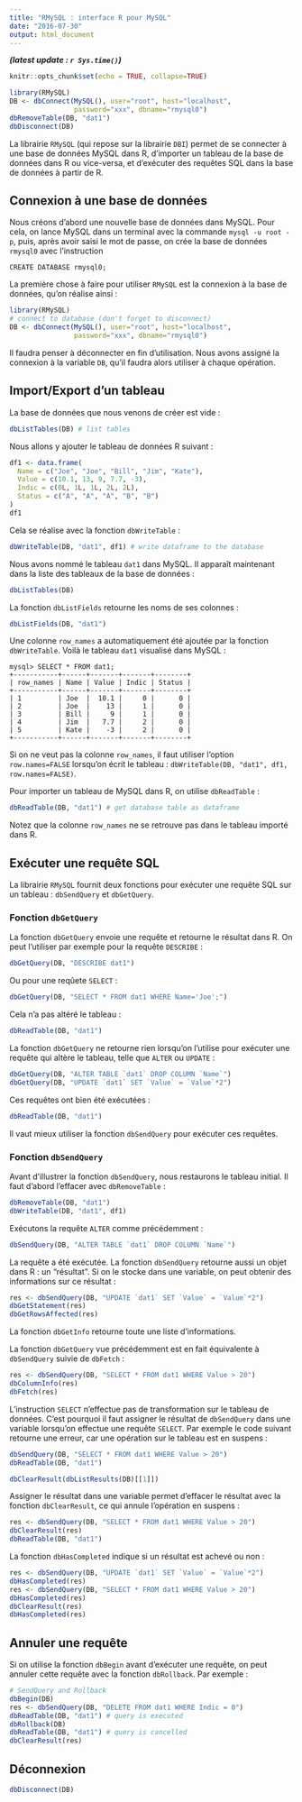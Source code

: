 ```yaml
---
title: "RMySQL : interface R pour MySQL"
date: "2016-07-30"
output: html_document
---
```


***(latest update : `r Sys.time()`)***
<br/>

```r
knitr::opts_chunk$set(echo = TRUE, collapse=TRUE)
```

```r
library(RMySQL)
DB <- dbConnect(MySQL(), user="root", host="localhost",
                password="xxx", dbname="rmysql0")
dbRemoveTable(DB, "dat1") 
dbDisconnect(DB)
```


La librairie `RMySQL` (qui repose sur la librairie `DBI`) permet de se connecter à une base de données MySQL dans R, d'importer un tableau de la base de données dans R ou vice-versa, et d'exécuter des requêtes SQL dans la base de données à partir de R. 


## Connexion à une base de données

Nous créons d'abord une nouvelle base de données dans MySQL. Pour cela, on lance MySQL dans un terminal avec la commande `mysql -u root -p`, puis, après avoir saisi le mot de passe, on crée la base de données `rmysql0` avec l'instruction  

```
CREATE DATABASE rmysql0;
``` 

La première chose à faire pour utiliser `RMySQL` est la connexion à la base de données, qu'on réalise ainsi :

```r
library(RMySQL)
# connect to database (don't forget to disconnect)
DB <- dbConnect(MySQL(), user="root", host="localhost",
                password="xxx", dbname="rmysql0")
```

Il faudra penser à déconnecter en fin d'utilisation. 
Nous avons assigné la connexion à la variable `DB`, qu'il faudra alors utiliser à chaque opération.


## Import/Export d'un tableau 

La base de données que nous venons de créer est vide : 

```r
dbListTables(DB) # list tables
```

Nous allons y ajouter le tableau de données R suivant :

```r
df1 <- data.frame(
  Name = c("Joe", "Joe", "Bill", "Jim", "Kate"),
  Value = c(10.1, 13, 9, 7.7, -3),
  Indic = c(0L, 1L, 1L, 2L, 2L),
  Status = c("A", "A", "A", "B", "B")
)
df1
```

Cela se réalise avec la fonction `dbWriteTable` : 

```r
dbWriteTable(DB, "dat1", df1) # write dataframe to the database
```

Nous avons nommé le tableau `dat1` dans MySQL. Il apparaît maintenant dans la liste des tableaux de la base de données :

```r
dbListTables(DB)
```

La fonction `dbListFields` retourne les noms de ses colonnes :

```r
dbListFields(DB, "dat1")
```

Une colonne `row_names` a automatiquement été ajoutée par la fonction `dbWriteTable`. Voilà le tableau `dat1` visualisé dans MySQL :

```
mysql> SELECT * FROM dat1;
+-----------+------+-------+-------+--------+
| row_names | Name | Value | Indic | Status |
+-----------+------+-------+-------+--------+
| 1         | Joe  |  10.1 |     0 |      0 |
| 2         | Joe  |    13 |     1 |      0 |
| 3         | Bill |     9 |     1 |      0 |
| 4         | Jim  |   7.7 |     2 |      0 |
| 5         | Kate |    -3 |     2 |      0 |
+-----------+------+-------+-------+--------+
```
Si on ne veut pas la colonne `row_names`, il faut utiliser l'option `row.names=FALSE` lorsqu'on écrit le tableau : `dbWriteTable(DB, "dat1", df1, row.names=FALSE)`.  


Pour importer un tableau de MySQL dans R, on utilise `dbReadTable` :

```r
dbReadTable(DB, "dat1") # get database table as dataframe
```

Notez que la colonne `row_names` ne se retrouve pas dans le tableau importé dans R.

## Exécuter une requête SQL  

La librairie `RMySQL` fournit deux fonctions pour exécuter une requête SQL sur un tableau : `dbSendQuery` et `dbGetQuery`. 

### Fonction `dbGetQuery`

La fonction `dbGetQuery` envoie une requête et retourne le résultat dans R. 
On peut l'utiliser par exemple pour la requête `DESCRIBE` :

```r
dbGetQuery(DB, "DESCRIBE dat1")
```

Ou pour une reqûete `SELECT` :

```r
dbGetQuery(DB, "SELECT * FROM dat1 WHERE Name='Joe';")
```

Cela n'a pas altéré le tableau :

```r
dbReadTable(DB, "dat1") 
```

La fonction `dbGetQuery` ne retourne rien lorsqu'on l'utilise pour exécuter une  requête qui altère le tableau, telle que `ALTER` ou `UPDATE` :

```r
dbGetQuery(DB, "ALTER TABLE `dat1` DROP COLUMN `Name`")
dbGetQuery(DB, "UPDATE `dat1` SET `Value` = `Value`*2")
```

Ces requêtes ont bien été exécutées :

```r
dbReadTable(DB, "dat1") 
```

Il vaut mieux utiliser la fonction `dbSendQuery` pour exécuter ces requêtes. 

### Fonction `dbSendQuery`

Avant d'illustrer la fonction `dbSendQuery`, nous restaurons le tableau initial. Il faut d'abord l'effacer avec `dbRemoveTable` :

```r
dbRemoveTable(DB, "dat1")
dbWriteTable(DB, "dat1", df1) 
```

Exécutons la requête `ALTER` comme précédemment :

```r
dbSendQuery(DB, "ALTER TABLE `dat1` DROP COLUMN `Name`")
```

La requête a été exécutée. La fonction `dbSendQuery` retourne aussi un objet dans R : un "résultat". Si on le stocke dans une variable, on peut obtenir des informations sur ce résultat :

```r
res <- dbSendQuery(DB, "UPDATE `dat1` SET `Value` = `Value`*2")
dbGetStatement(res)
dbGetRowsAffected(res)
```

La fonction `dbGetInfo` retourne toute une liste d'informations. 

La fonction `dbGetQuery` vue précédemment est en fait équivalente à `dbSendQuery` suivie de `dbFetch` :

```r
res <- dbSendQuery(DB, "SELECT * FROM dat1 WHERE Value > 20") 
dbColumnInfo(res)
dbFetch(res)
```

L'instruction `SELECT` n'effectue pas de transformation sur le tableau de données. C'est pourquoi il faut assigner le résultat de `dbSendQuery` dans une variable lorsqu'on effectue une requête `SELECT`. Par exemple le code suivant retourne une erreur, car une opération sur le tableau est en suspens :

```r
dbSendQuery(DB, "SELECT * FROM dat1 WHERE Value > 20") 
dbReadTable(DB, "dat1")
```

```r
dbClearResult(dbListResults(DB)[[1]])
```

Assigner le résultat dans une variable permet d'effacer le résultat avec la fonction `dbClearResult`, ce qui annule l'opération en suspens : 

```r
res <- dbSendQuery(DB, "SELECT * FROM dat1 WHERE Value > 20") 
dbClearResult(res)
dbReadTable(DB, "dat1")
```

La fonction `dbHasCompleted` indique si un résultat est achevé ou non :

```r
res <- dbSendQuery(DB, "UPDATE `dat1` SET `Value` = `Value`*2")
dbHasCompleted(res)
res <- dbSendQuery(DB, "SELECT * FROM dat1 WHERE Value > 20") 
dbHasCompleted(res)
dbClearResult(res)
dbHasCompleted(res)
```



## Annuler une requête 

Si on utilise la fonction `dbBegin` avant d'exécuter une requête, on peut annuler cette requête avec la fonction `dbRollback`. Par exemple :

```r
# SendQuery and Rollback
dbBegin(DB)
res <- dbSendQuery(DB, "DELETE FROM dat1 WHERE Indic = 0") 
dbReadTable(DB, "dat1") # query is executed
dbRollback(DB)
dbReadTable(DB, "dat1") # query is cancelled
dbClearResult(res)
```


## Déconnexion 

```r
dbDisconnect(DB)
```
